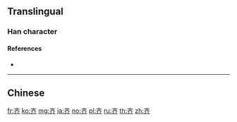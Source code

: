 {{character info/new}}
{{also|齊}}
==Translingual==
{{Han simplified forms|齊|斉|齐}}

===Han character===
{{Han char|rn=210|rad=齐|as=00|sn=6|four=|canj=YKLL}}

====References====
* {{Han ref|kx=1532.071|dkj=13451|hdz=74785.010|uh=9F50|ud=40784}}

----

==Chinese==
{{zh-see|齊}}

[[fr:齐]]
[[ko:齐]]
[[mg:齐]]
[[ja:齐]]
[[no:齐]]
[[pl:齐]]
[[ru:齐]]
[[th:齐]]
[[zh:齐]]